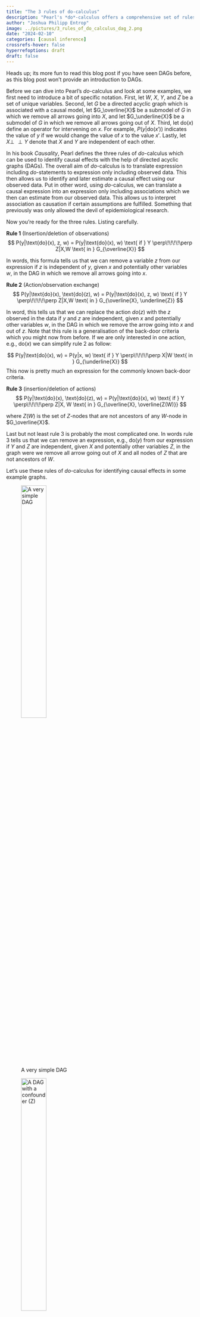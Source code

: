 ```yaml
---
title: "The 3 rules of do-calculus"
description: "Pearl's *do*-calculus offers a comprehensive set of rules for identifying causal effects from a causal directed acyclic graph (DAG). Using those rules, one can identify causal effects even in situations in which the commonly applied back-door criteria does not hold. In this blog post, I demonstrate how you can use Pearl's *do*-calculus to identify causal effects based on various example DAGs."
author: "Joshua Philipp Entrop"
image: ../pictures/3_rules_of_do_calculus_dag_2.png
date: "2024-02-10"
categories: [causal inference]
crossrefs-hover: false
hyperrefoptions: draft
draft: false
---
```


\usepackage{subcaption}
\newcommand{\ind}{\perp\!\!\!\!\perp} 
\newcommand{\do}{\text{do}}

Heads up; its more fun to read this blog post if you have seen DAGs before, as this blog post won't provide an introduction to DAGs.

Before we can dive into Pearl's *do*-calculus and look at some examples, we first need to introduce a bit of specific notation. First, let $W$, $X$, $Y$, and $Z$ be a set of unique variables. Second, let $G$ be a directed acyclic graph which is associated with a causal model, let $G_\overline{X}$ be a submodel of $G$ in which we remove all arrows going into $X$, and let $G_\underline{X}$ be a submodel of $G$ in which we remove all arrows going out of $X$. Third, let $\do(x)$ define an operator for intervening on $x$. For example, $P(y|\do(x'))$ indicates the value of $y$ if we would change the value of $x$ to the value $x'$. Lastly, let $X \ind Y$ denote that $X$ and $Y$ are independent of each other.

In his book *Causality*, Pearl defines the three rules of *do*-calculus which can be used to identify causal effects with the help of directed acyclic graphs (DAGs). The overall aim of *do*-calculus is to translate expression including *do*-statements to expression only including observed data. This then allows us to identify and later estimate a causal effect using our observed data. Put in other word, using *do*-calculus, we can translate a causal expression into an expression only including associations which we then can estimate from our observed data. This allows us to interpret association as causation if certain assumptions are fulfilled. Something that previously was only allowed the devil of epidemiological research.

Now you're ready for the three rules. Listing carefully.

**Rule 1** (Insertion/deletion of observations) 
$$
P(y|\text{do}(x), z, w) = P(y|\text{do}(x), w) \text{ if } Y \perp\!\!\!\!\perp Z|X,W \text{ in } G_{\overline{X}}
$$

In words, this formula tells us that we can remove a variable $z$ from our expression if $z$ is independent of $y$, given $x$ and potentially other variables $w$, in the DAG in which we remove all arrows going into $x$.

**Rule 2** (Action/observation exchange) 
$$
P(y|\text{do}(x), \text{do}(z), w) = P(y|\text{do}(x), z, w) \text{ if } Y \perp\!\!\!\!\perp Z|X,W \text{ in } G_{\overline{X}, \underline{Z}}
$$ 

In word, this tells us that we can replace the action $do(z)$ with the $z$ observed in the data if $y$ and $z$ are independent, given $x$ and potentially other variables $w$, in the DAG in which we remove the arrow going into $x$ and out of $z$. Note that this rule is a generalisation of the back-door criteria which you might now from before. If we are only interested in one action, e.g., $\do(x)$ we can simplify rule 2 as follow:

$$
P(y|\text{do}(x), w) = P(y|x, w) \text{ if } Y \perp\!\!\!\!\perp X|W \text{ in } G_{\underline{X}}
$$
This now is pretty much an expression for the commonly known back-door criteria.

**Rule 3** (insertion/deletion of actions)
$$
P(y|\do(x), \do(z), w) = P(y|\do(x), w) \text{ if } Y \ind Z|X, W \text{ in } G_{\overline{X}, \overline{Z(W)}}
$$

where $Z(W)$ is the set of $Z$-nodes that are not ancestors of any $W$-node in $G_\overline{X}$.

Last but not least rule 3 is probably the most complicated one. In words rule 3 tells us that we can remove an expression, e.g., $\do(y)$ from our expression if $Y$ and $Z$ are independent, given $X$ and potentially other variables $Z$, in the graph were we remove all arrow going out of $X$ and all nodes of $Z$ that are not ancestors of $W$.

Let's use these rules of *do*-calculus for identifying causal effects in some example graphs.

::: {#fig-dag layout-nrow=2 layout-valign="bottom"}

![A very simple DAG](../pictures/3_rules_of_do_calculus_dag_1.png){#fig-dag-a width=40%}

![A DAG with a confounder (Z)](../pictures/3_rules_of_do_calculus_dag_2.png){#fig-dag-b width=40%}

![A DAG with a collider (Z)](../pictures/3_rules_of_do_calculus_dag_3.png){#fig-dag-c width=40%}

![A DAG with an unmeasured confounder (U)](../pictures/3_rules_of_do_calculus_dag_4.png){#fig-dag-d width=40%}

Some example DAGs that we will use throughout the blog post.
:::

The first example in @fig-dag-a might seem trivial, but I thought it might be a smooth start. In this graph there are no arrows connecting $X$ and $Y$ in $G_\underline{X}$, that is, if we remove all the arrows going out of $X$. Hence, $X$ and $Y$ are independent in $G_\underline{X}$, which means that we can apply rule 2 of *do*-calculus:

$$
P(y|\do(x)) = P(y|x)
$$

Success! Using *do*-calculus we could replace all the *do*-statements with observed variables, which now allows us to estimate the causal effect of changing $X$ on $Y$ based on our observed data. This was quite an easy example. But before we continue with the next example, let's take a closer look at $G_\underline{X}$ again. The reason why we are interested in looking at the graph in which we remove all arrows going out from $X$ is that we want to make sure that $X$ is only affecting $Y$ directly or through causes that are caused by $X$, i.e., we are interested in the total effect of $X$ on $Y$. Thus, if we remove all arrows going out of $X$ or going into $Y$, and we find that in this submodel there is no open causal path between $X$ and $Y$, we can be sure, that in the whole model $G$, all causal paths between $X$ and $Y$ must be direct paths, i.e., paths that we want to include in our estimation.

@fig-dag-b includes a classical example of confounding, in which the variable $Z$ confounds the effect of $X$ on $Y$. If we remove all arrows going out of $X$, we find that $X$ is still associated with $Y$ through the fork $X \leftarrow Z \rightarrow Y$. Hence, we cannot directly disentangle the direct effect of $X$ on $Y$ and the association between $X$ and $Y$ that is due to the confounding of $Z$. However, as stated in rule 2 we can also condition on other variables to render $X$ and $Y$ independent in $G_\underline{X}$.

$$
\begin{split}
P(y|\do(x)) & = \sum_z P(y|\do(x), z) P(z|\do(x)) & \\
& = \sum_z P(y|\do(x), z) P(z|x) \\
& = \sum_z P(y|x, z) P(z|x) \\
\end{split}
$$

Ok, let's go through this in more detail. The first step we need to do is to condition our analysis on the variable $Z$. This renders $X$ and $Y$ independent in $G_\underline{X}$. Secondly, we replace $P(z|\do(x))$ with $P(z|x)$ as $X$ and $Z$ are independent in $G_\underline{X}$. Lastly, we can now replace $P(y|\do(x), z)$ with $P(y|x, z)$ as $X$ and $Y$ are independent when conditioning on $Z$.

@fig-dag-c again is a more simple example. In this graph $X$ and $Y$ are independent in $G_\underline{X}$ because $Z$ is a collider on the path $X \rightarrow Z \leftarrow Y$. Hence, we can just calculate $P(y|\do(x))$ based on our observed data $P(y|x)$.

@fig-dag-d is a tricky one and in contrast to the graphs before, we cannot only rely on rule 2 in order to identify the causal effect of $X$ on $Y$. Using only the back-door criteria would not allow us to identify the causal effect of $X$ on $Y$ in this graph, but using *do*-calculus we actually can identify this effect. For this, let's first take a look at the effect that we would like to estimate:

$$
P(y|\do(x)) = \sum_z P(y|\do(x), z) P(z|x)
$${#eq-dag-d-1}

Unfortunately, we cannot estimate the first part of the right hand hand side directly using only observed data, but we can achieve this with the help of both rule 2 and 3.

$$
\begin{align}
P(y|\do(x), z) & = P(y|\do(x), \do(y)) && \text{Rule 2: } Y \ind Z \text{ in } G_{\overline{X}\underline{Z}} \\
& = P(y| \do(y)) && \text{Rule 3: } Y \ind X \text{ in } G_{\overline{X}\overline{Z}} \\
& = \sum_x P(y| x, z) P(x) && \text{Rule 2: } Y \ind Z |X \text{ in } G_{\underline{Z}}
\end{align}
$${#eq-dag-d-2}

Now, we yielded an expression for the first part of the right hand site that only includes observed variables. Let's do the same for the second part of the right hand side in @Eq-dag-d-1. Translating this part of the equation to an expression, only including observed variables, is actually a lot easier, as $Y$ is a collider on the path $X \leftarrow U \rightarrow Y \leftarrow Z$ which renders Z and Y independent in $G_\underline{X}$.

$$
\begin{align}
P(z|\do(x)) = P(z|x) && \text{Rule 2: } Z \ind X \text{ in } G_{\underline{X}}
\end{align}
$${#eq-dag-d-3}

Now, we have all pieces that we need in order to translate @Eq-dag-d-1 into an expression only including observed variables. Let's substitute @Eq-dag-d-1 with @Eq-dag-d-2 and @Eq-dag-d-3:

$$
P(y|\do(x)) = \sum_z P(z|x) \sum_{x'} P(y| x', z) P(x')
$${#eq-dag-d-4}

Please note that we used $x'$ in @Eq-dag-d-4 in order to differentiate between the $x$ in $\do(x)$ and the $x$ observed in our dataset. The second part of @Eq-dag-d-4 means a summation over all observed values of $X$ independent of the value that is chosen for $\do(x)$.

By the way, if you don't want to buy Pearl's causality book, but you#'re still interested in reading more about *do*-calculus, you can find a short introduction to *do*-calculus by Pearl [here](https://arxiv.org/ftp/arxiv/papers/1210/1210.4852.pdf). This paper also links to some other interesting applications of *do*-calculus including, e.g., [selection bias](https://ftp.cs.ucla.edu/pub/stat_ser/r381.pdf) and [transportability analysis.](https://ftp.cs.ucla.edu/pub/stat_ser/r372-a.pdf).
